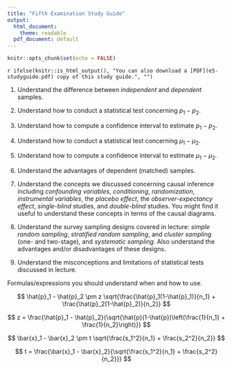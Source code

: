 ---
title: "Fifth Examination Study Guide"
output:
  html_document:
    theme: readable
  pdf_document: default
---

```{r setup, include = FALSE}
knitr::opts_chunk$set(echo = FALSE)
```

`r ifelse(knitr::is_html_output(), "You can also download a [PDF](e5-studyguide.pdf) copy of this study guide.", "")`

1. Understand the difference between *independent* and *dependent* samples. 

0. Understand how to conduct a statistical test concerning $p_1-p_2$.

0. Understand how to compute a confidence interval to estimate $p_1-p_2$. 

0. Understand how to conduct a statistical test concerning $\mu_1-\mu_2$.

0. Understand how to compute a confidence interval to estimate $\mu_1-\mu_2$. 

0. Understand the advantages of dependent (matched) samples.

0. Understand the concepts we discussed concerning causal inference including *confounding variables*, *conditioning*, *randomization*, *instrumental variables*, the *placebo effect*, the *observer-expectancy effect*, *single-blind* studies, and *double-blind* studies. You might find it useful to understand these concepts in terms of the causal diagrams.

0. Understand the survey sampling designs covered in lecture: *simple random sampling*, *stratified random sampling*, and *cluster sampling* (one- and two-stage), and *systematic sampling*. Also understand the advantages and/or disadvantages of these designs. 

0. Understand the misconceptions and limitations of statistical tests discussed in lecture. 

Formulas/expressions you should understand when and how to use.

$$ \hat{p}_1 - \hat{p}_2 \pm z \sqrt{\frac{\hat{p}_1(1-\hat{p}_1)}{n_1} + \frac{\hat{p}_2(1-\hat{p}_2)}{n_2}} $$

$$ z = \frac{\hat{p}_1 - \hat{p}_2}{\sqrt{\hat{p}(1-\hat{p})\left(\frac{1}{n_1} + \frac{1}{n_2}\right)}} $$

$$ \bar{x}_1 - \bar{x}_2 \pm t \sqrt{\frac{s_1^2}{n_1} + \frac{s_2^2}{n_2}} $$

$$ t = \frac{\bar{x}_1 - \bar{x}_2}{\sqrt{\frac{s_1^2}{n_1} + \frac{s_2^2}{n_2}}} $$